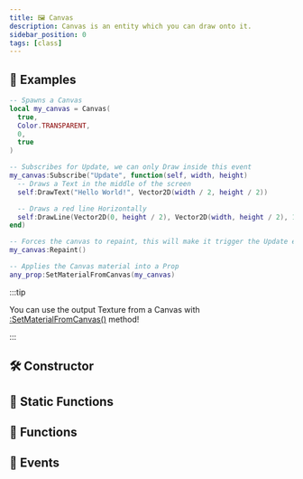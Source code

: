 ```yaml
---
title: 🖼️ Canvas
description: Canvas is an entity which you can draw onto it.
sidebar_position: 0
tags: [class]
---
```


<HeaderDeclaration type="Class" name="Canvas" />


## 🎒 Examples

```lua title=Client/Index.lua
-- Spawns a Canvas
local my_canvas = Canvas(
  true,
  Color.TRANSPARENT,
  0,
  true
)

-- Subscribes for Update, we can only Draw inside this event
my_canvas:Subscribe("Update", function(self, width, height)
  -- Draws a Text in the middle of the screen
  self:DrawText("Hello World!", Vector2D(width / 2, height / 2))

  -- Draws a red line Horizontally
  self:DrawLine(Vector2D(0, height / 2), Vector2D(width, height / 2), 10, Color.RED)
end)

-- Forces the canvas to repaint, this will make it trigger the Update event
my_canvas:Repaint()

-- Applies the Canvas material into a Prop
any_prop:SetMaterialFromCanvas(my_canvas)
```

:::tip

You can use the output Texture from a Canvas with [:SetMaterialFromCanvas()](/scripting-reference/classes/base-classes/paintable.mdx#setmaterialfromcanvas) method!

:::


## 🛠 Constructor

<ConstructorDeclaration type="Class" name="Canvas" />


## 🗿 Static Functions

<StaticFunctionsDeclaration type="Class" name="Canvas" />


## 🦠 Functions

<FunctionsDeclaration type="Class" name="Canvas" />


## 🚀 Events

<EventsDeclaration type="Class" name="Canvas" />
